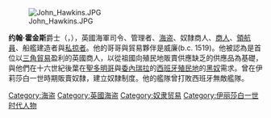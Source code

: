 {{unreferenced|time=2012-12-25}}
[[File:John_Hawkins.JPG|right]]

'''约翰·霍金斯'''爵士（{{lang-en|'''John Hawkins'''}}，{{bd|1532年||1595年||H}}），英國海軍司令、管理者、[[海盗|海盗]]、奴隸商人、[[商人|商人]]、[[领航员|領航員]]、船艦建造者與[[私掠|私掠者]]。他的哥哥與貿易夥伴是威廉(b.c. 1519)。他被認為是首位以[[三角贸易|三角貿易]]盈利的英國商人，以從祖國向殖民地販賣供應缺乏的供應品為基礎，與他們在十六世紀後葉在[[聖多明哥|聖多明哥]]與[[委內瑞拉|委內瑞拉]]的[[西班牙|西班牙]][[殖民地|殖民地]]的[[黑奴|黑奴]]需求。曾在伊莉莎白一世時期販賣奴隸，建立奴隸制度。他的艦隊曾打敗西班牙無敵艦隊。

{{Authority control}}
{{UK-mil-bio-stub}}

[[Category:海盗|Category:海盗]]
[[Category:英國海盗|Category:英國海盗]]
[[Category:奴隶贸易|Category:奴隶贸易]]
[[Category:伊丽莎白一世时代人物|Category:伊丽莎白一世时代人物]]